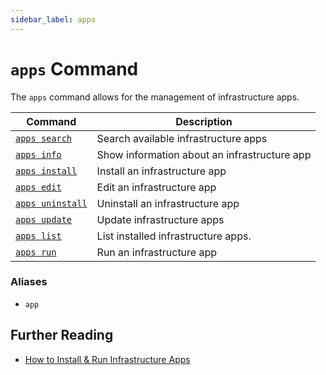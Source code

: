 ```yaml
---
sidebar_label: apps
---
```


# `apps` Command

The `apps` command allows for the management of infrastructure apps.

| Command                             | Description                                  |
| ----------------------------------- | -------------------------------------------- |
| [`apps search`](./search.mdx)       | Search available infrastructure apps         |
| [`apps info`](./info.mdx)           | Show information about an infrastructure app |
| [`apps install`](./install.mdx)     | Install an infrastructure app                |
| [`apps edit`](./edit.mdx)           | Edit an infrastructure app                   |
| [`apps uninstall`](./uninstall.mdx) | Uninstall an infrastructure app              |
| [`apps update`](./update.mdx)       | Update infrastructure apps                   |
| [`apps list`](./list.mdx)           | List installed infrastructure apps.          |
| [`apps run`](./run.mdx)             | Run an infrastructure app                    |

### Aliases

- `app`

## Further Reading

- [How to Install & Run Infrastructure Apps](../../../../how-to-guides/apps/install-and-run-infrastructure-apps.mdx)
